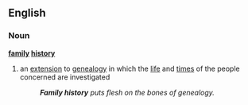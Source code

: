 ==English==
===Noun===
'''[[family]] [[history]]'''
# an [[extension]] to [[genealogy]] in which the [[life]] and [[time]]s of the people concerned are investigated
#:'' '''Family history''' puts flesh on the bones of genealogy.''